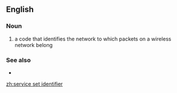 ==English==

===Noun===
{{en-noun|head=[[service]] [[set]] [[identifier]]}}

# {{context|networking|lang=en}} a code that identifies the network to which packets on a wireless network belong

===See also===
* {{pedialite}}

[[zh:service set identifier]]